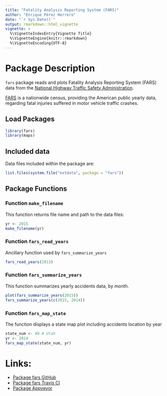 ```yaml
---
title: "Fatality Analysis Reporting System (FARS)"
author: "Enrique Pérez Herrero"
date: "`r Sys.Date()`"
output: rmarkdown::html_vignette
vignette: >
  %\VignetteIndexEntry{Vignette Title}
  %\VignetteEngine{knitr::rmarkdown}
  %\VignetteEncoding{UTF-8}
---
```


# Package Description

`fars` package reads and plots Fatality Analysis Reporting System (FARS) data 
from the [National Highway Traffic Safety 
Administration](https://www.nhtsa.gov/research-data/fatality-analysis-reporting-system-fars).

[FARS](https://en.wikipedia.org/wiki/Fatality_Analysis_Reporting_System) is a
nationwide census, providing the American public yearly data, regarding fatal
injuries suffered in motor vehicle traffic crashes.


## Load Packages

```r
library(fars)
library(maps)
```


## Included data

Data files included within the package are:

```r
list.files(system.file("extdata", package = "fars"))
```


## Package Functions

### Function `make_filename`

This function returns file name and path to the data files:

```r
yr <- 2015
make_filename(yr)
```

### Function `fars_read_years`

Ancillary function used by `fars_summarize_years`

```r
fars_read_years(2013)
```


### Function `fars_summarize_years`

This function summarizes yearly accidents data, by month.

```r
plot(fars_summarize_years(2015))
fars_summarize_years(c(2015, 2014))
```

### Function `fars_map_state`

The function displays a state map plot including accidents location
by year

```r
state_num <- 49 # Utah
yr <- 2014
fars_map_state(state_num, yr)
```


# Links:
* [Package fars GitHub](https://github.com/EnriquePH/FARS)
* [Package fars Travis CI](https://travis-ci.org/EnriquePH/FARS)
* [Package Appveyor](https://ci.appveyor.com/project/EnriquePH/FARS)
